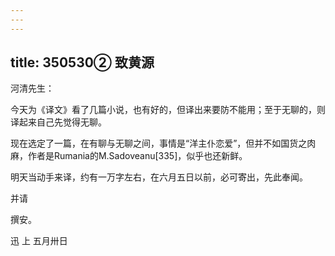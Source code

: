 ```yaml
---
---
---
```

title: 350530② 致黄源
---




河清先生：

今天为《译文》看了几篇小说，也有好的，但译出来要防不能用；至于无聊的，则译起来自己先觉得无聊。

现在选定了一篇，在有聊与无聊之间，事情是“洋主仆恋爱”，但并不如国货之肉麻，作者是Rumania的M.Sadoveanu[335]，似乎也还新鲜。

明天当动手来译，约有一万字左右，在六月五日以前，必可寄出，先此奉闻。

并请

撰安。

迅 上 五月卅日